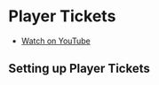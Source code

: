 # Player Tickets

- [Watch on YouTube](https://youtu.be/Sxq8wrU4yWk)


## Setting up Player Tickets
<ReactPlayer url='https://youtu.be/Sxq8wrU4yWk' />